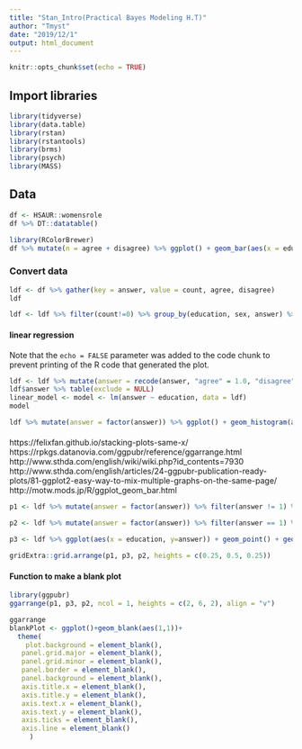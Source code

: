 ```yaml
---
title: "Stan_Intro(Practical Bayes Modeling H.T)"
author: "Tmyst"
date: "2019/12/1"
output: html_document
---
```


```r
knitr::opts_chunk$set(echo = TRUE)
```

## Import libraries
```r
library(tidyverse)
library(data.table)
library(rstan)
library(rstantools)
library(brms)
library(psych)
library(MASS)
```

## Data

```r
df <- HSAUR::womensrole
df %>% DT::datatable()
```


```r
library(RColorBrewer)
df %>% mutate(n = agree + disagree) %>% ggplot() + geom_bar(aes(x = education, y = n, fill = sex, color = sex), stat="identity") +theme_minimal(base_size = 16) 
```

### Convert data

```r
ldf <- df %>% gather(key = answer, value = count, agree, disagree) 
ldf
```

```r
ldf <- ldf %>% filter(count!=0) %>% group_by(education, sex, answer) %>% expand(count = 1:count) %>% ungroup %>% dplyr::select(-count) 

```
#### linear regression
Note that the `echo = FALSE` parameter was added to the code chunk to prevent printing of the R code that generated the plot.
```r
ldf <- ldf %>% mutate(answer = recode(answer, "agree" = 1.0, "disagree" = 0.0, .default = NA_real_))
ldf$answer %>% table(exclude = NULL)
linear_model <- model <- lm(answer ~ education, data = ldf)
model

```
```r
ldf %>% mutate(answer = factor(answer)) %>% ggplot() + geom_histogram(aes(x = education, fill = answer), alpha = 0.5, color = "skyblue4", position = "fill", bins = 20) + theme_light(base_size = 16)
```

####
https://felixfan.github.io/stacking-plots-same-x/
https://rpkgs.datanovia.com/ggpubr/reference/ggarrange.html
http://www.sthda.com/english/wiki/wiki.php?id_contents=7930
http://www.sthda.com/english/articles/24-ggpubr-publication-ready-plots/81-ggplot2-easy-way-to-mix-multiple-graphs-on-the-same-page/
http://motw.mods.jp/R/ggplot_geom_bar.html


```r
p1 <- ldf %>% mutate(answer = factor(answer)) %>% filter(answer != 1) %>% ggplot() + geom_histogram(aes(x = education), alpha = 0.5, fill = "skyblue3", color = "skyblue4", position = "identity", bins = 20) + theme_light(base_size = 16) + theme(axis.title.x = element_blank(), axis.text.x = element_text(vjust = 10), axis.ticks.x = element_blank())

p2 <- ldf %>% mutate(answer = factor(answer)) %>% filter(answer == 1) %>%  ggplot() + geom_histogram(aes(x = education), alpha = 0.5, fill = "skyblue3", color = "skyblue4", position = "identity", bins = 20) + theme_light(base_size = 16) + scale_y_reverse() + theme(axis.title.x = element_blank(), axis.text.x = element_text(vjust = 10), axis.ticks.x = element_blank())

p3 <- ldf %>% ggplot(aes(x = education, y=answer)) + geom_point() + geom_jitter(height = 0.08, width = 0.02) + theme_light(base_size = 16) + theme(axis.title.x = element_blank(), axis.text.x = element_blank(), title = element_blank(), legend.title = element_blank(), panel.spacing.x = element_blank(), panel.spacing.y = element_blank())

gridExtra::grid.arrange(p1, p3, p2, heights = c(0.25, 0.5, 0.25))

```

#### Function to make a blank plot
```r
library(ggpubr)
ggarrange(p1, p3, p2, ncol = 1, heights = c(2, 6, 2), align = "v")
```

```r
ggarrange
blankPlot <- ggplot()+geom_blank(aes(1,1))+
  theme(
    plot.background = element_blank(), 
   panel.grid.major = element_blank(),
   panel.grid.minor = element_blank(), 
   panel.border = element_blank(),
   panel.background = element_blank(),
   axis.title.x = element_blank(),
   axis.title.y = element_blank(),
   axis.text.x = element_blank(), 
   axis.text.y = element_blank(),
   axis.ticks = element_blank(),
   axis.line = element_blank()
     )
```
```r

```


